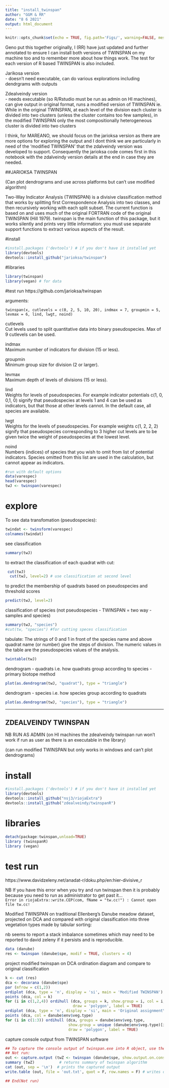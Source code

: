 ```yaml
---
title: "install_twinspan"
author: "GGM & RR"
date: "8 6 2021"
output: html_document
---
```


```r
knitr::opts_chunk$set(echo = TRUE, fig.path='Figs/', warning=FALSE, message=FALSE)
```

Geno put this together originally, I (RR) have just updated and further annotated to ensure I can install both versions of TWINSPAN on my machine too and to remember more about how things work. The test for each version of R based TWINSPAN is also included. 

Jarikosa version   
- doesn't need executable, can do various explorations including dendrgrams with outputs 

Zdealveindy version   
- needs executable (so R/Rstudio must be run as admin on HI machines), can give output in original format, runs a modified version of TWINSPAN ie. While in the original TWINSPAN, at each level of the division each cluster is divided into two clusters (unless the cluster contains too few samples), in the modified TWINSPAN only the most compositionally heterogeneous cluster is divided into two clusters  


I think, for MAREANO, we should focus on the jarioksa version as there are more options for exploring the output and I dont think we are particularly in need of the 'modified TWINSPAN' that the zdalveindy version was developed to support. Consequently the jarioksa code comes first in this notebook with the zdalveindy version details at the end in case they are needed.


##JARIOKSA TWINSPAN
 
(Can plot dendrograms and use across platforms but can't use modified algorithm)  

Two-Way Indicator Analysis (TWINSPAN) is a divisive classification method that works by splitting first Correspondence Analysis into two classes, and then recursively working with each split subset. The current function is based on and uses much of the original FORTRAN code of the original TWINSPAN (Hill 1979). twinspan is the main function of this package, but it works silently and prints very little information: you must use separate support functions to extract various aspects of the result.

#install
```r
#install.packages ('devtools') # if you don't have it installed yet
library(devtools)
devtools::install_github("jarioksa/twinspan") 
```


#libraries
```r
library(twinspan)
library(vegan) # for data
```

#test run
https://github.com/jarioksa/twinspan

arguments: 

`twinspan(x, cutlevels = c(0, 2, 5, 10, 20), indmax = 7, groupmin = 5,
  levmax = 6, lind, lwgt, noind)`
  
cutlevels	 
Cut levels used to split quantitative data into binary pseudospecies. Max of 9 cutlevels can be used.

indmax	 
Maximum number of indicators for division (15 or less).

groupmin	 
Minimum group size for division (2 or larger).

levmax	 
Maximum depth of levels of divisions (15 or less).

lind	 
Weights for levels of pseudospecies. For example indicator potentials c(1, 0, 0,1, 0) signify that pseudospecies at levels 1 and 4 can be used as indicators, but that those at other levels cannot. In the default case, all species are available.

lwgt	 
Weights for the levels of pseudospecies. For example weights c(1, 2, 2, 2) signify that pseudospecies corresponding to 3 higher cut levels are to be given twice the weight of pseudospecies at the lowest level.

noind	 
Numbers (indices) of species that you wish to omit from list of potential indicators. Species omitted from this list are used in the calculation, but cannot appear as indicators.

```r
#run with default options
data(varespec)
head(varespec)
twJ <- twinspan(varespec)

```

# explore

To see data transfomation (pseudospecies):
```r
twindat <- twinsform(varespec)
colnames(twindat)
```

see classification
```r
summary(twJ)
```

to extract the classification of each quadrat with cut:
```r
 cut(twJ)
  cut(twJ, level=2) # use classification at second level
```
to predict the membership of quadrats based on pseudospecies and threshold scores
```r
predict(twJ, level=2)
```
classification of species (not pseudospecies - TWINSPAN = two way - samples and species)
```r
summary(twJ, "species")
#cut(tw, "species") #for cutting speces classification
```
tabulate: The strings of 0 and 1 in front of the species name and above quadrat name (or number) give the steps of division. The numeric values in the table are the pseudospecies values of the analysis.
```r
twintable(twJ)

```
dendrogram - quadrats i.e. how quadrats group according to species - primary biotope method
```r
plot(as.dendrogram(twJ, "quadrat"), type = "triangle")
```

dendrogram - species i.e. how species group according to quadrats
```r
plot(as.dendrogram(twJ, "species"), type = "triangle")
```
***
## ZDEALVEINDY TWINSPAN
  
NB RUN AS ADMIN (on HI machines the zdealveindy twinspan run won't work if run as user as there is an executable in the library)  

(can run modified TWINSPAN but only works in windows and can't plot dendrograms) 

# install
```r
#install.packages ('devtools') # if you don't have it installed yet
library(devtools)
devtools::install_github("nsj3/riojaExtra")
devtools::install_github("zdealveindy/twinspanR")
```


# libraries
```r
detach(package:twinspan,unload=TRUE)
library (twinspanR)
library (vegan)
```


# test run
https://www.davidzeleny.net/anadat-r/doku.php/en:hier-divisive_r  

NB If you have this error when you try and run twinspan then it is probably because you need to run as administrator to get past it...  
`Error in riojaExtra::write.CEP(com, fName = "tw.cc!") : Cannot open file tw.cc!`  

Modified TWINSPAN on traditional Ellenberg's Danube meadow dataset, projected on DCA and compared with original classification into three vegetation types made by tabular sorting:

nb seems to report a stack imbalance sometimes which may need to be reported to david zeleny if it persists and is reproducible.
```r
data (danube)
res <- twinspan (danube$spe, modif = TRUE, clusters = 4)
```
project modified twinspan on DCA ordination diagram and compare to original classification
```r
k <- cut (res)
dca <- decorana (danube$spe)
par (mfrow = c(1,2))
ordiplot (dca, type = 'n', display = 'si', main = 'Modified TWINSPAN')
points (dca, col = k)
for (i in c(1,2,4)) ordihull (dca, groups = k, show.group = i, col = i,
                              draw = 'polygon', label = TRUE)
ordiplot (dca, type = 'n', display = 'si', main = 'Original assignment\n (Ellenberg 1954)')
points (dca, col = danube$env$veg.type)
for (i in c(1:3)) ordihull (dca, groups = danube$env$veg.type, 
                            show.group = unique (danube$env$veg.type)[i], col = i,
                            draw = 'polygon', label = TRUE)


```

capture console output from TWINSPAN software
```r
## To capture the console output of twinspan.exe into R object, use the following:
## Not run: 
out <- capture.output (twZ <- twinspan (danube$spe, show.output.on.console = T))
summary (twZ)           # returns summary of twinspan algorithm
cat (out, sep = '\n')  # prints the captured output
write.table (out, file = 'out.txt', quot = F, row.names = F) # writes output to 'out.txt' file

## End(Not run)
```

